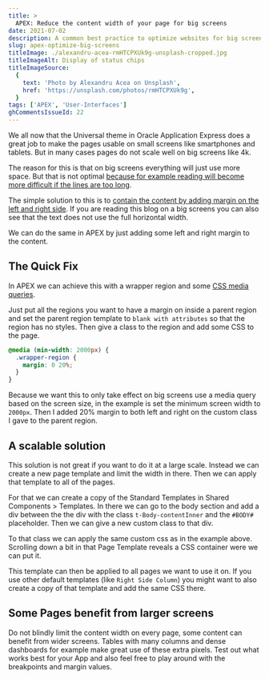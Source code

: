 ```yaml
---
title: >
  APEX: Reduce the content width of your page for big screens
date: 2021-07-02
description: A common best practice to optimize websites for big screens is to limit the content width. We can do this in APEX too with a few lines of CSS.
slug: apex-optimize-big-screens
titleImage: ./alexandru-acea-rmHTCPXUk9g-unsplash-cropped.jpg
titleImageAlt: Display of status chips
titleImageSource:
  {
    text: 'Photo by Alexandru Acea on Unsplash',
    href: 'https://unsplash.com/photos/rmHTCPXUk9g',
  }
tags: ['APEX', 'User-Interfaces']
ghCommentsIssueId: 22
---
```


We all now that the Universal theme in Oracle Application Express does a great job to make the pages usable on small screens like smartphones and tablets. But in many cases pages do not scale well on big screens like 4k.

The reason for this is that on big screens everything will just use more space. But that is not optimal [because for example reading will become more difficult if the lines are too long](https://baymard.com/blog/line-length-readability).

<BlogImg
  filename="customer-page-4k.png"
  alt="Screenshot of a sample customer page with a 4k monitor"
/>

The simple solution to this is to [contain the content by adding margin on the left and right side](https://css-tricks.com/optimizing-large-scale-displays/#containment). If you are reading this blog on a big screens you can also see that the text does not use the full horizontal width.

We can do the same in APEX by just adding some left and right margin to the content.

<BlogImg
  filename="customer-page-4k-optimized.png"
  alt="Screenshot of a sample customer page with a 4k monitor with added margin on the left and right"
/>

## The Quick Fix

In APEX we can achieve this with a wrapper region and some [CSS media queries](https://developer.mozilla.org/en-US/docs/Web/CSS/Media_Queries/Using_media_queries).

Just put all the regions you want to have a margin on inside a parent region and set the parent region template to `blank with attributes` so that the region has no styles. Then give a class to the region and add some CSS to the page.

```css
@media (min-width: 2000px) {
  .wrapper-region {
    margin: 0 20%;
  }
}
```

Because we want this to only take effect on big screens use a media query based on the screen size, in the example is set the minimum screen width to `2000px`. Then I added 20% margin to both left and right on the custom class I gave to the parent region.

## A scalable solution

This solution is not great if you want to do it at a large scale. Instead we can create a new page template and limit the width in there. Then we can apply that template to all of the pages.

For that we can create a copy of the Standard Templates in Shared Components > Templates. In there we can go to the body section and add a div between the the div with the class `t-Body-contentInner` and the `#BODY#` placeholder. Then we can give a new custom class to that div.

<BlogImg
  filename="edit-page-template-big-screen-apex.png"
  alt="Screenshot of the template editor"
/>

To that class we can apply the same custom css as in the example above. Scrolling down a bit in that Page Template reveals a CSS container were we can put it.

This template can then be applied to all pages we want to use it on. If you use other default templates (like `Right Side Column`) you might want to also create a copy of that template and add the same CSS there.

## Some Pages benefit from larger screens

Do not blindly limit the content width on every page, some content can benefit from wider screens. Tables with many columns and dense dashboards for example make great use of these extra pixels. Test out what works best for your App and also feel free to play around with the breakpoints and margin values.
